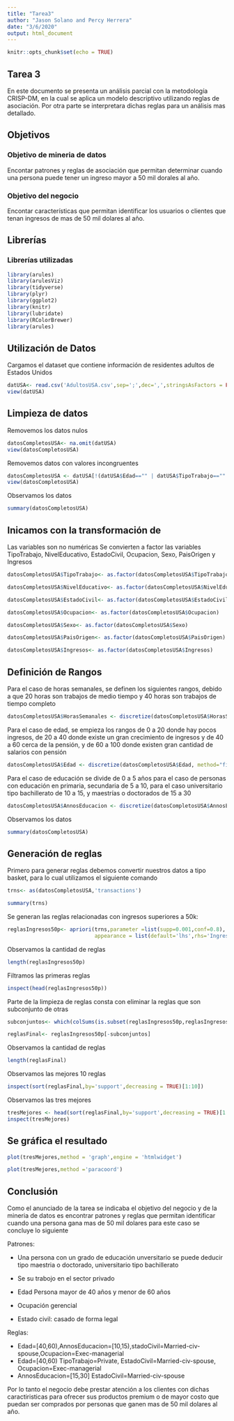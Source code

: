 ```yaml
---
title: "Tarea3"
author: "Jason Solano and Percy Herrera"
date: "3/6/2020"
output: html_document
---
```


```r
knitr::opts_chunk$set(echo = TRUE)
```

## Tarea 3

En este documento se presenta un análisis parcial con la metodología CRISP-DM, en la cual se aplica un modelo descriptivo utilizando reglas de asociación. Por otra parte se interpretara dichas reglas para un análisis mas detallado.

## Objetivos

### Objetivo de mineria de datos
Encontar patrones y reglas de asociación que permitan determinar cuando una persona puede tener un ingreso mayor a 50 mil dorales al año.

### Objetivo del negocio
Encontar características que permitan identificar los usuarios o clientes que tenan ingresos de mas de 50 mil dolares al año.



## Librerías

### Librerías utilizadas 
``` r
library(arules)
library(arulesViz)
library(tidyverse)
library(plyr)
library(ggplot2)
library(knitr)
library(lubridate)
library(RColorBrewer)
library(arules)

```

## Utilización de Datos

Cargamos el dataset que contiene información de residentes adultos de Estados Unidos

```r
datUSA<- read.csv('AdultosUSA.csv',sep=';',dec=',',stringsAsFactors = FALSE)
view(datUSA)
```

## Limpieza de datos 

Removemos los datos nulos

```r
datosCompletosUSA<- na.omit(datUSA)
view(datosCompletosUSA)
```

Removemos datos con valores incongruentes
```r
datosCompletosUSA <- datUSA[!(datUSA$Edad=="" | datUSA$TipoTrabajo==""| datUSA$NivelEducativo==""|datUSA$NivelEducativo==""|datUSA$AnnosEducacion==""|datUSA$EstadoCivil==""|datUSA$Ocupacion==""|datUSA$Sexo==""|datUSA$HorasSemanales==""|datUSA$PaisOrigen==""|datUSA$Ingresos==""),] 
view(datosCompletosUSA)
```

Observamos los datos

```r
summary(datosCompletosUSA)
```

## Inicamos con la transformación de 
Las variables son no numéricas
Se convierten a factor las variables TipoTrabajo, NivelEducativo, EstadoCivil, Ocupacion, Sexo, PaisOrigen y Ingresos

```r
datosCompletosUSA$TipoTrabajo<- as.factor(datosCompletosUSA$TipoTrabajo)

datosCompletosUSA$NivelEducativo<- as.factor(datosCompletosUSA$NivelEducativo)

datosCompletosUSA$EstadoCivil<- as.factor(datosCompletosUSA$EstadoCivil)

datosCompletosUSA$Ocupacion<- as.factor(datosCompletosUSA$Ocupacion)

datosCompletosUSA$Sexo<- as.factor(datosCompletosUSA$Sexo)

datosCompletosUSA$PaisOrigen<- as.factor(datosCompletosUSA$PaisOrigen)

datosCompletosUSA$Ingresos<- as.factor(datosCompletosUSA$Ingresos)
```

## Definición de Rangos

Para el caso de horas semanales, se definen los siguientes rangos, debido a que 20 horas son trabajos de medio tiempo y 40 horas son trabajos de tiempo completo

```r
datosCompletosUSA$HorasSemanales <- discretize(datosCompletosUSA$HorasSemanales, method="fixed",breaks = c(0, 20, 40,60,100))
```

Para el caso de edad, se empieza los rangos de 0 a 20  donde hay pocos ingresos, de 20 a 40 donde existe un gran crecimiento de ingresos y de 40 a 60 cerca de la pensión, y de 60 a 100 donde existen gran cantidad de salarios con pensión

```r
datosCompletosUSA$Edad <- discretize(datosCompletosUSA$Edad, method="fixed",breaks = c(0, 20, 40,60,100))
```

Para el caso de educación se divide de 0 a 5 años para el caso de personas con educación en primaria, secundaria de 5 a 10, para el caso universitario tipo bachillerato de 10 a 15, y maestrías o doctorados de 15 a 30
```r
datosCompletosUSA$AnnosEducacion <- discretize(datosCompletosUSA$AnnosEducacion, method="fixed",breaks = c(0, 5, 10,15,30))
```

Observamos los datos

```r
summary(datosCompletosUSA)
```

## Generación de reglas

Primero para generar reglas debemos convertir nuestros datos a tipo basket, para lo cual utilizamos el siguiente comando
```r
trns<- as(datosCompletosUSA,'transactions') 

summary(trns)
```

Se generan las reglas relacionadas con ingresos superiores a 50k:

```r
reglasIngresos50p<- apriori(trns,parameter =list(supp=0.001,conf=0.8), 
                            appearance = list(default='lhs',rhs='Ingresos=>50K.')  )
```

Observamos la cantidad de reglas
```r
length(reglasIngresos50p)
```

Filtramos las primeras reglas


```r
inspect(head(reglasIngresos50p))
```

Parte de la limpieza de reglas consta con eliminar la reglas que son subconjunto de otras

```r
subconjuntos<- which(colSums(is.subset(reglasIngresos50p,reglasIngresos50p))>1)

reglasFinal<- reglasIngresos50p[-subconjuntos]
```

Observamos la cantidad de reglas

```r
length(reglasFinal)
```


Observamos las mejores 10 reglas

```r
inspect(sort(reglasFinal,by='support',decreasing = TRUE)[1:10])
```

Observamos las tres mejores

```r
tresMejores <- head(sort(reglasFinal,by='support',decreasing = TRUE)[1:3])
inspect(tresMejores)
```

## Se gráfica el resultado

```r
plot(tresMejores,method = 'graph',engine = 'htmlwidget')
```

```r
plot(tresMejores,method ='paracoord')
```

## Conclusión

Como el anunciado de la tarea se indicaba el objetivo del negocio y de la mineria de datos es encontrar patrones y reglas que permitan identificar cuando una persona gana mas de 50 mil dolares para este caso se concluye lo siguiente

Patrones: 

- Una persona con un grado de educación unversitario se puede deducir tipo maestria o doctorado, universitario tipo bachillerato

- Se su trabojo en el sector privado

- Edad Persona mayor de 40 años y menor de 60 años

- Ocupación gerencial 

- Estado civil: casado de forma legal

Reglas: 

 - Edad=[40,60),AnnosEducacion=[10,15),stadoCivil=Married-civ-spouse,Ocupacion=Exec-managerial
 - Edad=[40,60) TipoTrabajo=Private, EstadoCivil=Married-civ-spouse, Ocupacion=Exec-managerial
 - AnnosEducacion=[15,30] EstadoCivil=Married-civ-spouse
 
Por lo tanto el negocio debe prestar atención a los clientes con dichas caractiristicas para ofrecer sus productos premium o de mayor costo que puedan ser comprados por personas que ganen mas de 50 mil dolares al año.

